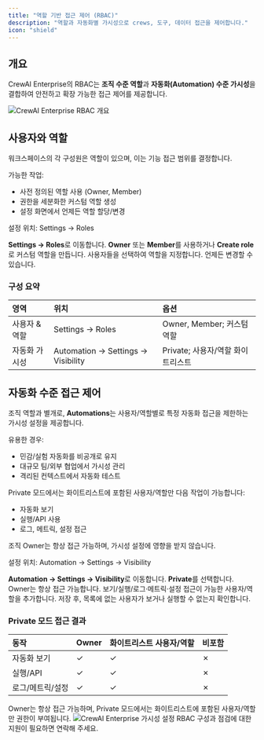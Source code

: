 ```yaml
---
title: "역할 기반 접근 제어 (RBAC)"
description: "역할과 자동화별 가시성으로 crews, 도구, 데이터 접근을 제어합니다."
icon: "shield"
---
```


## 개요

CrewAI Enterprise의 RBAC는 **조직 수준 역할**과 **자동화(Automation) 수준 가시성**을 결합하여 안전하고 확장 가능한 접근 제어를 제공합니다.

<Frame>
  <img src="/images/enterprise/users_and_roles.png" alt="CrewAI Enterprise RBAC 개요" />
  
</Frame>

## 사용자와 역할

워크스페이스의 각 구성원은 역할이 있으며, 이는 기능 접근 범위를 결정합니다.

가능한 작업:

- 사전 정의된 역할 사용 (Owner, Member)
- 권한을 세분화한 커스텀 역할 생성
- 설정 화면에서 언제든 역할 할당/변경

설정 위치: Settings → Roles

<Steps>
  <Step title="Roles 열기">
    <b>Settings → Roles</b>로 이동합니다.
  </Step>
  <Step title="역할 선택">
    <b>Owner</b> 또는 <b>Member</b>를 사용하거나 <b>Create role</b>로 커스텀 역할을 만듭니다.
  </Step>
  <Step title="멤버에 할당">
    사용자들을 선택하여 역할을 지정합니다. 언제든 변경할 수 있습니다.
  </Step>
</Steps>

### 구성 요약

| 영역 | 위치 | 옵션 |
|:---|:---|:---|
| 사용자 & 역할 | Settings → Roles | Owner, Member; 커스텀 역할 |
| 자동화 가시성 | Automation → Settings → Visibility | Private; 사용자/역할 화이트리스트 |

## 자동화 수준 접근 제어

조직 역할과 별개로, **Automations**는 사용자/역할별로 특정 자동화 접근을 제한하는 가시성 설정을 제공합니다.

유용한 경우:

- 민감/실험 자동화를 비공개로 유지
- 대규모 팀/외부 협업에서 가시성 관리
- 격리된 컨텍스트에서 자동화 테스트

Private 모드에서는 화이트리스트에 포함된 사용자/역할만 다음 작업이 가능합니다:

- 자동화 보기
- 실행/API 사용
- 로그, 메트릭, 설정 접근

조직 Owner는 항상 접근 가능하며, 가시성 설정에 영향을 받지 않습니다.

설정 위치: Automation → Settings → Visibility

<Steps>
  <Step title="Visibility 탭 열기">
    <b>Automation → Settings → Visibility</b>로 이동합니다.
  </Step>
  <Step title="가시성 설정">
    <b>Private</b>를 선택합니다. Owner는 항상 접근 가능합니다.
  </Step>
  <Step title="허용 대상 추가">
    보기/실행/로그·메트릭·설정 접근이 가능한 사용자/역할을 추가합니다.
  </Step>
  <Step title="저장 및 확인">
    저장 후, 목록에 없는 사용자가 보거나 실행할 수 없는지 확인합니다.
  </Step>
</Steps>

### Private 모드 접근 결과

| 동작 | Owner | 화이트리스트 사용자/역할 | 비포함 |
|:---|:---|:---|:---|
| 자동화 보기 | ✓ | ✓ | ✗ |
| 실행/API | ✓ | ✓ | ✗ |
| 로그/메트릭/설정 | ✓ | ✓ | ✗ |

<Tip>
Owner는 항상 접근 가능하며, Private 모드에서는 화이트리스트에 포함된 사용자/역할만 권한이 부여됩니다.
</Tip>

<Frame>
  <img src="/images/enterprise/visibility.png" alt="CrewAI Enterprise 가시성 설정" />
  
</Frame>

<Card title="도움이 필요하신가요?" icon="headset" href="mailto:support@crewai.com">
  RBAC 구성과 점검에 대한 지원이 필요하면 연락해 주세요.
</Card>


